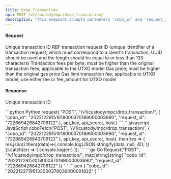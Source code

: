 ```yaml
---
title: Drop Transaction
api: POST /v1/custody/mpc/drop_transaction/ 
description: "This endpoint accepts parameters 'cobo_id' and 'request_id' as required fields, and 'fee', 'gas_price', 'gas_limit', and 'fee_amount' as optional fields. The endpoint returns a JSON response containing information about the transaction request."
---
```


#### Request
<ParamField body="cobo_id" type="String" required>Unique transaction ID</ParamField>
<ParamField body="request_id" type="String" required>RBF transaction request ID (unique identifier of a transaction request, which must correspond to a client's transaction; UUID should be used and the length should be equal to or less than 120 characters)</ParamField>
<ParamField body="fee" type="Float" >Transaction fees per byte; must be higher than the original transaction fees; applicable to the UTXO model</ParamField>
<ParamField body="gas_price" type="Int" >Gas price; must be higher than the original gas price</ParamField>
<ParamField body="gas_limit" type="Int" >Gas limit</ParamField>
<ParamField body="fee_amount" type="Int" >transaction fee; applicable to UTXO model; use either fee or fee_amount for UTXO model</ParamField>


#### Response
<ResponseField name="cobo_id" type="String" >Unique transaction ID</ResponseField>


<RequestExample>
```python Python
request(
    "POST",
    "/v1/custody/mpc/drop_transaction/",
    {
        "cobo_id": "20221229151018000370189000003690",
        "request_id": "722669426842706122"
    },
    api_key, api_secret, host
)
```
```javascript JavaScript
coboFetch('POST', '/v1/custody/mpc/drop_transaction/', {
    "cobo_id": "20221229151018000370189000003690",
    "request_id": "722669426842706122"
}, api_key, api_secret, host)
    .then(res => {
        res.json().then((data)=>{
            console.log(JSON.stringify(data, null, 4));
        })
    }).catch(err => {
        console.log(err)
    });
```
```go Go
Request("POST", "/v1/custody/mpc/drop_transaction/", map[string]string{
    "cobo_id": "20221229151018000370189000003690",
    "request_id": "722669426842706122"
})
```
</RequestExample>

<ResponseExample>
```json
{
  "cobo_id": "20221227195133000378036000001822"
}
```
</ResponseExample>
